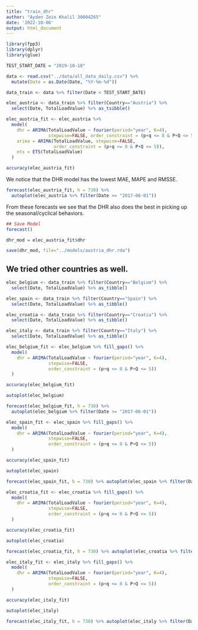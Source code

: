 ```yaml
---
title: "train_dhr"
author: "Ayden Zein Khalil 30604265"
date: '2022-10-06'
output: html_document
---
```



```r
library(fpp3)
library(dplyr)
library(glue)
```

```r
TEST_START_DATE = "2019-10-18"

data <- read.csv("../data/all_data_daily.csv") %>% 
  mutate(Date = as.Date(Date, "%Y-%m-%d"))

data_train <- data %>% filter(Date < TEST_START_DATE)
``` 


```r
elec_austria <- data_train %>% filter(Country=="Austria") %>% 
  select(Date, TotalLoadValue) %>% as_tsibble() 
```


```r
elec_austria_fit <- elec_austria %>%
  model(
    dhr = ARIMA(TotalLoadValue ~ fourier(period="year", K=4), 
                stepwise=FALSE, order_constraint = (p+q <= 8 & P+Q <= 5)),
    arima = ARIMA(TotalLoadValue, stepwise=FALSE, 
                  order_constraint = (p+q <= 8 & P+Q <= 5)),
    ets = ETS(TotalLoadValue)
  )

accuracy(elec_austria_fit)

```

We notice that the DHR model has the lowest MAE, MAPE and RMSSE. 


```r
forecast(elec_austria_fit, h = 730) %>% 
  autoplot(elec_austria %>% filter(Date >= "2017-06-01"))
```

From these forecasts we see that the DHR also does the best in picking up 
the seasonal/cyclical behaviors.


```r
## Save Model
forecast()

dhr_mod = elec_austria_fit$dhr

save(dhr_mod, file="../models/austria_dhr.rda")
```



## We tried other countries as well.

```r
elec_belgium <- data_train %>% filter(Country=="Belgium") %>% 
  select(Date, TotalLoadValue) %>% as_tibble()

elec_spain <- data_train %>% filter(Country=="Spain") %>% 
  select(Date, TotalLoadValue) %>% as_tibble()

elec_croatia <- data_train %>% filter(Country=="Croatia") %>% 
  select(Date, TotalLoadValue) %>% as_tibble()

elec_italy <- data_train %>% filter(Country=="Italy") %>% 
  select(Date, TotalLoadValue) %>% as_tibble()
```


```r
elec_belgium_fit <- elec_belgium %>% fill_gaps() %>%
  model(
    dhr = ARIMA(TotalLoadValue ~ fourier(period="year", K=4), 
                stepwise=FALSE,
                order_constraint = (p+q <= 8 & P+Q <= 5))
  )

accuracy(elec_belgium_fit)

autoplot(elec_belgium)

forecast(elec_belgium_fit, h = 730) %>% 
  autoplot(elec_belgium %>% filter(Date >= "2017-06-01"))
```

```r
elec_spain_fit <- elec_spain %>% fill_gaps() %>%
  model(
    dhr = ARIMA(TotalLoadValue ~ fourier(period="year", K=4), 
                stepwise=FALSE,
                order_constraint = (p+q <= 8 & P+Q <= 5))
  )

accuracy(elec_spain_fit)

autoplot(elec_spain)

forecast(elec_spain_fit, h = 730) %>% autoplot(elec_spain %>% filter(Date >= "2017-06-01"))
```


```r
elec_croatia_fit <- elec_croatia %>% fill_gaps() %>%
  model(
    dhr = ARIMA(TotalLoadValue ~ fourier(period="year", K=4), 
                stepwise=FALSE,
                order_constraint = (p+q <= 8 & P+Q <= 5))
  )

accuracy(elec_croatia_fit)

autoplot(elec_croatia)

forecast(elec_croatia_fit, h = 730) %>% autoplot(elec_croatia %>% filter(Date >= "2017-06-01"))
```


```r
elec_italy_fit <- elec_italy %>% fill_gaps() %>%
  model(
    dhr = ARIMA(TotalLoadValue ~ fourier(period="year", K=4), 
                stepwise=FALSE,
                order_constraint = (p+q <= 8 & P+Q <= 5))
  )

accuracy(elec_italy_fit)

autoplot(elec_italy)

forecast(elec_italy_fit, h = 730) %>% autoplot(elec_italy %>% filter(Date >= "2017-06-01"))
```